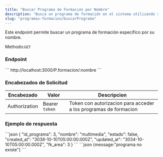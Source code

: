 ```yaml
---
title: "Buscar Programa de Formación por Nombre"
description: "Busca un programa de formación en el sistema utilizando su nombre."
slug: "programas-formacion/buscarPrograma"
---
```



Este endpoint permite buscar un programa de formación específico por su nombre.

Methodo:`GET`

<h3>Endpoint</h3>

<Tabs>
  <TabItem label="Endpoint">
  ```
  http://localhost:3000/P.formacion/:nombre
  ```
  </TabItem>
</Tabs>

<h3>Encabezados de Solicitud</h3>

| Encabezado | Valor | Descripcion
|----------|-------| -------
| Authorization |  Bearer `token` | Token con autorizacion para acceder a los programas de formacion

<h3>Ejemplo de respuesta</h3>

<Tabs>
  <TabItem label="Status 200">
  ```json
{
    "id_programa": 3,
    "nombre": "multimedia",
    "estado": false,
    "created_at": "3038-10-10T05:00:00.000Z",
    "updated_at": "3034-10-10T05:00:00.000Z",
    "fk_area": 3
  }
```
  </TabItem>

  <TabItem label="Status 404">
  ```json
  {message:"programa no existe"}
  ```
  </TabItem>
</Tabs>



